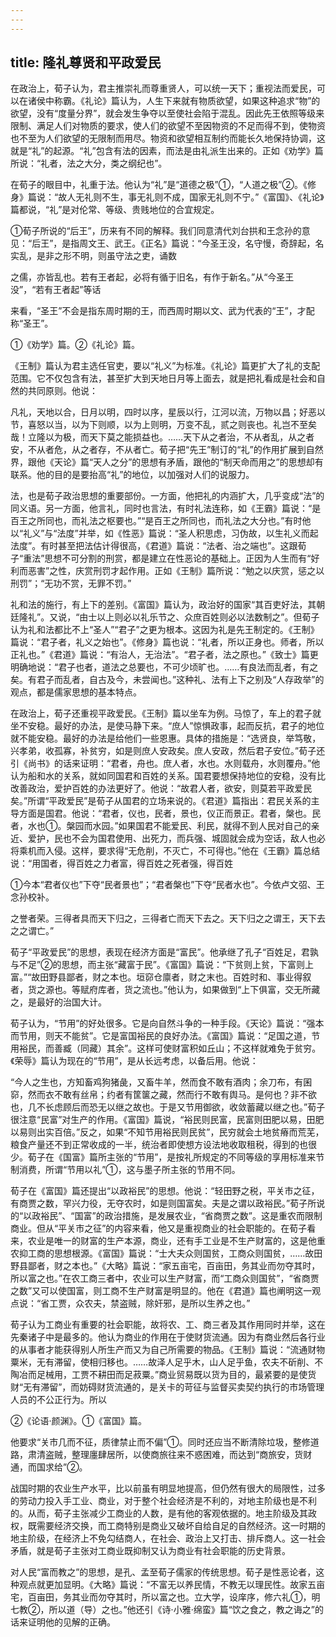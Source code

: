 ```yaml
---
---
---
```

title: 隆礼尊贤和平政爱民
---



在政治上，荀子认为，君主推崇礼而尊重贤人，可以统一天下；重视法而爱民，可以在诸侯中称霸。《礼论》篇认为，人生下来就有物质欲望，如果这种追求“物”的欲望，没有“度量分界”，就会发生争夺以至使社会陷于混乱。因此先王依照等级来限制、满足人们对物质的要求，使人们的欲望不至因物资的不足而得不到，使物资也不至为人们欲望的无限制而用尽。物资和欲望相互制约而能长久地保持协调，这就是“礼”的起源。“礼”包含有法的因素，而法是由礼派生出来的。正如《劝学》篇所说：“礼者，法之大分，类之纲纪也”。

在荀子的眼目中，礼重于法。他认为“礼”是“道德之极”①，“人道之极”②。《修身》篇说：“故人无礼则不生，事无礼则不成，国家无礼则不宁。”《富国》、《礼论》篇都说，“礼”是对伦常、等级、贵贱地位的合宜规定。

①荀子所说的“后王”，历来有不同的解释。我们同意清代刘台拱和王念孙的意见：“后王”，是指周文王、武王。《正名》篇说：“今圣王没，名守慢，奇辞起，名实乱，是非之形不明，则虽守法之吏，诵数

之儒，亦皆乱也。若有王者起，必将有循于旧名，有作于新名。”从“今圣王没”，“若有王者起”等话

来看，“圣王”不会是指东周时期的王，而西周时期以文、武为代表的“王”，才配称“圣王”。

①《劝学》篇。②《礼论》篇。

《王制》篇认为君主选任官吏，要以“礼义”为标准。《礼论》篇更扩大了礼的支配范围。它不仅包含有法，甚至扩大到天地日月等上面去，就是把礼看成是社会和自然的共同原则。他说：

凡礼，天地以合，日月以明，四时以序，星辰以行，江河以流，万物以昌；好恶以节，喜怒以当，以为下则顺，以为上则明，万变不乱，贰之则丧也。礼岂不至矣哉！立隆以为极，而天下莫之能损益也。……天下从之者治，不从者乱，从之者安，不从者危，从之者存，不从者亡。荀子把“先王”制订的“礼”的作用扩展到自然界，跟他《天论》篇“天人之分”的思想有矛盾，跟他的“制天命而用之”的思想却有联系。他的目的是要抬高“礼”的地位，以加强对人们的说服力。

法，也是荀子政治思想的重要部份。一方面，他把礼的内涵扩大，几乎变成“法”的同义语。另一方面，他言礼，同时也言法，有时礼法连称，如《王霸》篇说：“是百王之所同也，而礼法之枢要也。”“是百王之所同也，而礼法之大分也。”有时他以“礼义”与“法度”并举，如《性恶》篇说：“圣人积思虑，习伪故，以生礼义而起法度”。有时甚至把法估计得很高，《君道》篇说：“法者、治之端也”。这跟荀子“重法”思想不可分割的刑赏，都是建立在性恶论的基础上。正因为人生而有“好利而恶害”之性，庆赏刑罚才起作用。正如《王制》篇所说：“勉之以庆赏，惩之以刑罚”；“无功不赏，无罪不罚。”

礼和法的施行，有上下的差别。《富国》篇认为，政治好的国家“其百吏好法，其朝廷隆礼”。又说，“由士以上则必以礼乐节之、众庶百姓则必以法数制之”。但荀子认为礼和法都比不上“圣人”“君子”之更为根本。这因为礼是先王制定的。《王制》篇说：“君子者，礼义之始也”。《修身》篇也说：“礼者，所以正身也。师者，所以正礼也。”《君道》篇说：“有治人，无治法”。“君子者，法之原也。”《致士》篇更明确地说：“君子也者，道法之总要也，不可少顷旷也。……有良法而乱者，有之矣。有君子而乱者，自古及今，未尝闻也。”这种礼、法有上下之别及“人存政举”的观点，都是儒家思想的基本特点。

在政治上，荀子还重视平政爱民。《王制》篇以坐车为例。马惊了，车上的君子就坐不安稳。最好的办法，是使马静下来。“庶人”惊惧政事，起而反抗，君子的地位就不能安稳。最好的办法是给他们一些恩惠。具体的措施是：“选贤良，举笃敬，兴孝弟，收孤寡，补贫穷，如是则庶人安政矣。庶人安政，然后君子安位。”荀子还引《尚书》的话来证明：“君者，舟也。庶人者，水也。水则载舟，水则覆舟。”他认为船和水的关系，就如同国君和百姓的关系。国君要想保持地位的安稳，没有比改善政治，爱护百姓的办法更好了。他说：“故君人者，欲安，则莫若平政爱民矣。”所谓“平政爱民”是荀子从国君的立场来说的。《君道》篇指出：君民关系的主导方面是国君。他说：“君者，仪也，民者，景也，仪正而景正。君者，槃也。民者，水也①。槃园而水园。”如果国君不能爱民、利民，就得不到人民对自己的亲近、爱护，民也不会为国君使用、出死力，而兵强、城固就会成为空话，敌人也必将乘机而入侵。这样，要求得“无危削，不灭亡，不可得也。”他在《王霸》篇总结说：“用国者，得百姓之力者富，得百姓之死者强，得百姓

①今本“君者仪也”下夺“民者景也”；“君者槃也”下夺“民者水也”。今依卢文弨、王念孙校补。

之誉者荣。三得者具而天下归之，三得者亡而天下去之。天下归之之谓王，天下去之之谓亡。”

荀子“平政爱民”的思想，表现在经济方面是“富民”。他承继了孔子“百姓足，君孰与不足”②的思想，而主张“藏富于民”。《富国》篇说：“下贫则上贫，下富则上富。”“故田野县鄙者，财之本也。垣窌仓廪者，财之末也。百姓时和、事业得叙者，货之源也。等赋府库者，货之流也。”他认为，如果做到“上下俱富，交无所藏之，是最好的治国大计。

荀子认为，“节用”的好处很多。它是向自然斗争的一种手段。《天论》篇说：“强本而节用，则天不能贫”。它是富国裕民的良好办法。《富国》篇说：“足国之道，节用裕民，而善臧（同藏）其余”。这样可使财富积如丘山；不这样就难免于贫穷。《荣辱》篇认为现在的“节用”，是从长远考虑，以备后用。他说：

“今人之生也，方知畜鸡狗猪彘，又畜牛羊，然而食不敢有酒肉；余刀布，有囷窌，然而衣不敢有丝帛；约者有筐箧之藏，然而行不敢有舆马。是何也？非不欲也，几不长虑顾后而恐无以继之故也。于是又节用御欲，收敛蓄藏以继之也。”荀子很注意“民富”对生产的作用。《富国》篇说，“裕民则民富，民富则田肥以易，田肥以易则出实百倍。”反之，如果“不知节用裕民则民贫”，民穷就会土地贫瘠而荒芜，粮食产量还不到正常收成的一半，统治者即使想方设法地收取租税，得到的也很少。荀子在《国富》篇所主张的“节用”，是按礼所规定的不同等级的享用标准来节制消费，所谓“节用以礼”①，这与墨子所主张的节用不同。

荀子在《富国》篇还提出“以政裕民”的思想。他说：“轻田野之税，平关市之征，有商贾之数，罕兴力役，无夺农时，如是则国富矣。夫是之谓以政裕民。”荀子所说的“以政裕民”、“国富”的政治措施，是发展农业，“省商贾之数”。这是重农而限制商业。但从“平关市之征”的内容来看，他又是重视商业的社会职能的。在荀子看来，农业是唯一的财富的生产本源，商业，还有手工业是不生产财富的，这是他重农抑工商的思想根源。《富国》篇说：“士大夫众则国贫，工商众则国贫，……故田野县鄙者，财之本也。”《大略》篇说：“家五亩宅，百亩田，务其业而勿夺其时，所以富之也。”在农工商三者中，农业可以生产财富，而“工商众则国贫”，“省商贾之数”又可以使国富，则工商不生产财富是明显的。他在《君道》篇也阐明这一观点说：“省工贾，众农夫，禁盗贼，除奸邪，是所以生养之也。”

荀子认为工商业有重要的社会职能，故将农、工、商三者及其作用同时并举，这在先秦诸子中是最多的。他认为商业的作用在于使财货流通。因为有商业然后各行业的从事者才能获得别人所生产而又为自己所需要的物品。《王制》篇说：“流通财物粟米，无有滞留，使相归移也。……故泽人足乎木，山人足乎鱼，农夫不斫削、不陶冶而足械用，工贾不耕田而足菽粟。”商业贸易既以货为目的，最紧要的是使货财“无有滞留”，而妨碍财货流通的，是关卡的苛征与监督买卖契约执行的市场管理人员的不公正行为。所以

②《论语·颜渊》。①《富国》篇。

他要求“关市几而不征，质律禁止而不偏”①。同时还应当不断清除垃圾，整修道路，肃清盗贼，整理廛肆居所，以使商旅往来不惑困难，而达到“商旅安，货财通，而国求给”②。

战国时期的农业生产水平，比以前虽有明显地提高，但仍然有很大的局限性，过多的劳动力投入手工业、商业，对于整个社会经济是不利的，对地主阶级也是不利的。从而，荀子主张减少工商业的人数，是有他的客观依据的。地主阶级及其政权，既需要经济交换，而工商特别是商业又破坏自给自足的自然经济。这一时期的地主阶级，在经济上不免勾结商人，在社会、政治上又打击、排斥商人。这一社会矛盾，就是荀子主张对工商业既抑制又认为商业有社会职能的历史背景。

对人民“富而教之”的思想，是孔、孟至荀子儒家的传统思想。荀子是性恶论者，这种观点就更加显明。《大略》篇说：“不富无以养民情，不教无以理民性。故家五亩宅，百亩田，务其业而勿夺其时，所以富之也。立大学，设庠序，修六礼①，明七教②，所以道（导）之也。”他还引《诗·小雅·绵蛮》篇“饮之食之，教之诲之”的话来证明他的见解的正确。